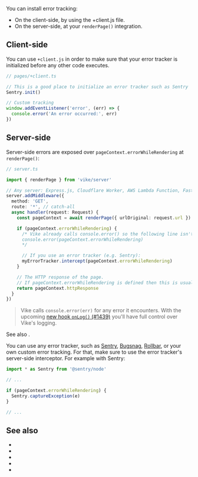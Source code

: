 
You can install error tracking:
 - On the client-side, by using the <Link href="/client">+client.js</Link> file.
 - On the server-side, at your <Link href="/renderPage">`renderPage()`</Link> integration.


## Client-side

You can use <Link href="/client">`+client.js`</Link> in order to make sure that your error tracker is initialized before any other code executes.

```ts
// pages/+client.ts

// This is a good place to initialize an error tracker such as Sentry
Sentry.init()

// Custom tracking
window.addEventListener('error', (err) => {
  console.error('An error occurred:', err)
})
```


## Server-side

Server-side errors are exposed over `pageContext.errorWhileRendering` at <Link href="/renderPage">`renderPage()`</Link>:

```ts
// server.ts

import { renderPage } from 'vike/server'

// Any server: Express.js, Cloudflare Worker, AWS Lambda Function, Fastify, Hono, Nitro, ...
server.addMiddleware({
  method: 'GET',
  route: '*', // catch-all
  async handler(request: Request) {
    const pageContext = await renderPage({ urlOriginal: request.url })

    if (pageContext.errorWhileRendering) {
      /* Vike already calls console.error() so the following line isn't needed.
      console.error(pageContext.errorWhileRendering)
      */

      // If you use an error tracker (e.g. Sentry):
      myErrorTracker.intercept(pageContext.errorWhileRendering)
    }

    // The HTTP response of the page.
    // If pageContext.errorWhileRendering is defined then this is usually the error page.
    return pageContext.httpResponse
  }
})
```

> Vike calls `console.error(err)` for any error it encounters. With the upcoming [new hook `onLog()` (#1439)](https://github.com/vikejs/vike/issues/1438) you'll have full control over Vike's logging.

See also <Link href="/error-page" />.

You can use any error tracker, such as [Sentry](https://sentry.io/), [Bugsnag](https://www.bugsnag.com/), [Rollbar](https://rollbar.com/), or your own custom error tracking. For that, make sure to use the error tracker's server-side interceptor. For example with Sentry:

```ts
import * as Sentry from '@sentry/node'

// ...

if (pageContext.errorWhileRendering) {
  Sentry.captureException(e)
}

// ...
```


## See also

 - <Link href="/renderPage" />
 - <Link href="/error-page" />
 - <Link href="/client" />
 - <Link href="/pageContext" />
 - <Link href="/debug#verbose-errors" />
